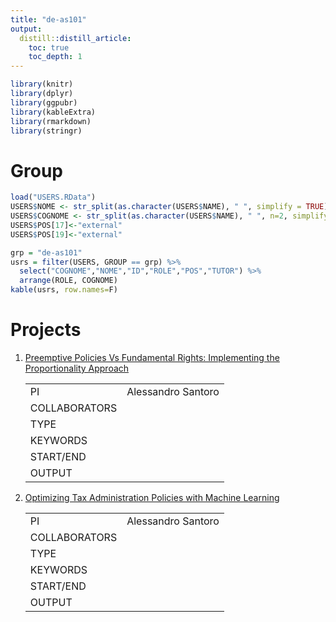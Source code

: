 ```yaml
---
title: "de-as101"
output:
  distill::distill_article:
    toc: true
    toc_depth: 1
---
```


```r
library(knitr)
library(dplyr)
library(ggpubr)
library(kableExtra)
library(rmarkdown)
library(stringr)
```

# Group

```r
load("USERS.RData")
USERS$NOME <- str_split(as.character(USERS$NAME), " ", simplify = TRUE)[,1]
USERS$COGNOME <- str_split(as.character(USERS$NAME), " ", n=2, simplify = TRUE)[,2]
USERS$POS[17]<-"external"
USERS$POS[19]<-"external"
```

```r
grp = "de-as101"
usrs = filter(USERS, GROUP == grp) %>% 
  select("COGNOME","NOME","ID","ROLE","POS","TUTOR") %>%
  arrange(ROLE, COGNOME)
kable(usrs, row.names=F)
```

# Projects

1. [Preemptive Policies Vs Fundamental Rights: Implementing the Proportionality Approach](abstracts/de-as101_P1.html)

    | | |
    |-|---|
    | PI | Alessandro Santoro |
    | COLLABORATORS |  |
    | TYPE |  |
    | KEYWORDS | |
    | START/END | |
    | OUTPUT | |
    
2. [Optimizing Tax Administration Policies with Machine Learning](https://papers.ssrn.com/sol3/papers.cfm?abstract_id=3552533)

    | | |
    |-|---|
    | PI | Alessandro Santoro |
    | COLLABORATORS |  |
    | TYPE |  |
    | KEYWORDS | |
    | START/END | |
    | OUTPUT | |
